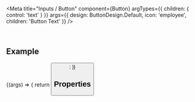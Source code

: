 
<Meta
  title="Inputs / Button"
  component={Button}
  argTypes={{
    children: { control: 'text' }
  }}
  args={{
    design: ButtonDesign.Default,
    icon: 'employee',
    children: 'Button Text'
  }}
/>

<DocsHeader />

<br />

## Example

<Canvas>
  <Story name="Default">
    {(args) => {
      return <Button {...args} />;
    }}
  </Story>
</Canvas>

## Properties

<ArgsTable story="." />

<Description />

<Footer />
